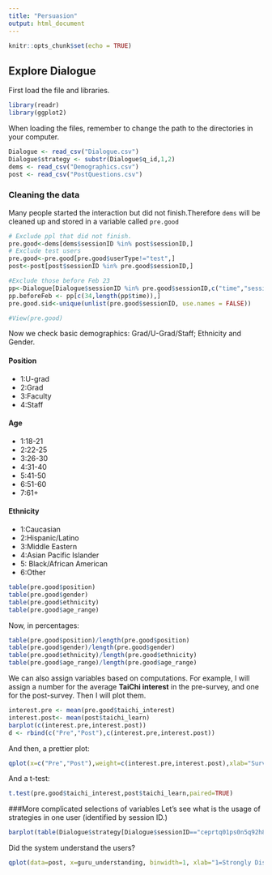 ```yaml
---
title: "Persuasion"
output: html_document
---
```


```r
knitr::opts_chunk$set(echo = TRUE)
```

## Explore Dialogue
First load the file and libraries.
```r
library(readr)
library(ggplot2)
```
When loading the files, remember to change the path to the directories in your computer.
```r
Dialogue <- read_csv("Dialogue.csv")
Dialogue$strategy <- substr(Dialogue$q_id,1,2)
dems <- read_csv("Demographics.csv")
post <- read_csv("PostQuestions.csv")
```

### Cleaning the data
Many people started the interaction but did not finish.Therefore `dems` will be cleaned up and stored in a variable called `pre.good`

```r
# Exclude ppl that did not finish.
pre.good<-dems[dems$sessionID %in% post$sessionID,]
# Exclude test users
pre.good<-pre.good[pre.good$userType!="test",]
post<-post[post$sessionID %in% pre.good$sessionID,]

#Exclude those before Feb 23
pp<-Dialogue[Dialogue$sessionID %in% pre.good$sessionID,c("time","sessionID")]
pp.beforeFeb <- pp[c(34,length(pp$time)),]
pre.good.sid<-unique(unlist(pre.good$sessionID, use.names = FALSE))

#View(pre.good)
```

Now we check basic demographics: Grad/U-Grad/Staff; Ethnicity and Gender.

#### Position
* 1:U-grad
* 2:Grad
* 3:Faculty
* 4:Staff

#### Age
* 1:18-21
* 2:22-25
* 3:26-30
* 4:31-40
* 5:41-50
* 6:51-60
* 7:61+

#### Ethnicity
* 1:Caucasian
* 2:Hispanic/Latino
* 3:Middle Eastern
* 4:Asian Pacific Islander
* 5: Black/African American
* 6:Other
```r
table(pre.good$position)
table(pre.good$gender)
table(pre.good$ethnicity)
table(pre.good$age_range)
```

Now, in percentages:
```r
table(pre.good$position)/length(pre.good$position)
table(pre.good$gender)/length(pre.good$gender)
table(pre.good$ethnicity)/length(pre.good$ethnicity)
table(pre.good$age_range)/length(pre.good$age_range)
```

We can also assign variables based on computations. For example, I will assign a number for the average **TaiChi interest** in the pre-survey, and one for the post-survey. Then I will plot them.
```r
interest.pre <- mean(pre.good$taichi_interest)
interest.post<- mean(post$taichi_learn)
barplot(c(interest.pre,interest.post))
d <- rbind(c("Pre","Post"),c(interest.pre,interest.post))
```

And then, a prettier plot:
```r
qplot(x=c("Pre","Post"),weight=c(interest.pre,interest.post),xlab="Survey")
```
And a t-test:
```r
t.test(pre.good$taichi_interest,post$taichi_learn,paired=TRUE)
```
###More complicated selections of variables
Let's see what is the usage of strategies in one user (identified by session ID.)

```r
barplot(table(Dialogue$strategy[Dialogue$sessionID=="ceprtq01ps0n5q92h8r74emid4" & Dialogue$speaker=="U"]))
```

Did the system understand the users?
```r
qplot(data=post, x=guru_understanding, binwidth=1, xlab="1=Strongly Disagree, 5=Totally agree",main="HG Understood me")
```




